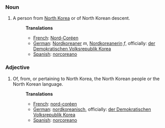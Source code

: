 ===Noun===
#A person from [[North Korea]] or of North Korean descent.
#:'''Translations'''
#:*[[French]]: [[Nord-Coréen]]
#:*[[German]]: [[Nordkoreaner]] ''m'', [[Nordkoreanerin]] ''f'', officially: [[der Demokratischen Volksrepublik Korea]]
#:*[[Spanish]]: [[norcoreano]]

===Adjective===
#Of, from, or pertaining to North Korea, the North Korean people or the North Korean language.
#:'''Translations'''
#:*[[French]]: [[nord-coréen]]
#:*[[German]]: [[nordkoreanisch]], officially: [[der Demokratischen Volksrepublik Korea]]
#:*[[Spanish]]: [[norcoreano]]